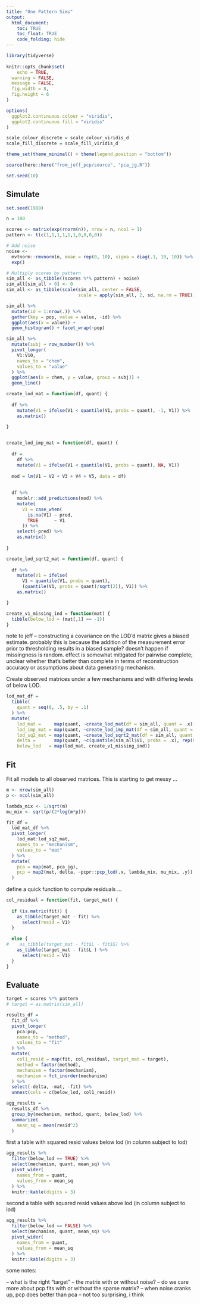 ```yaml
---
title: "One Pattern Sims"
output: 
  html_document:
    toc: TRUE
    toc_float: TRUE
    code_folding: hide
---
```


```r
library(tidyverse)
 
knitr::opts_chunk$set(
	echo = TRUE,
  warning = FALSE,
  message = FALSE,
  fig.width = 8,
  fig.height = 6
)

options(
  ggplot2.continuous.colour = "viridis",
  ggplot2.continuous.fill = "viridis"
)

scale_colour_discrete = scale_colour_viridis_d
scale_fill_discrete = scale_fill_viridis_d

theme_set(theme_minimal() + theme(legend.position = "bottom"))

source(here::here("from_jeff_pcp/source", "pca_jg.R"))

set.seed(10)
```

## Simulate

```r
set.seed(1988)

n = 100

scores <- matrix(exp(rnorm(n)), nrow = n, ncol = 1)
pattern <- t(c(1,1,1,1,1,1,0,0,0,0))

# Add noise
noise <- 
  mvtnorm::rmvnorm(n, mean = rep(0, 10), sigma = diag(.1, 10, 10)) %>% 
  exp()

# Multiply scores by pattern
sim_all <- as_tibble((scores %*% pattern) + noise)
sim_all[sim_all < 0] <- 0 
sim_all <- as_tibble(scale(sim_all, center = FALSE, 
                           scale = apply(sim_all, 2, sd, na.rm = TRUE))) # standardize do not center

sim_all %>%
  mutate(id = 1:nrow(.)) %>% 
  gather(key = pop, value = value, -id) %>% 
  ggplot(aes(x = value)) +
  geom_histogram() + facet_wrap(~pop)

sim_all %>% 
  mutate(subj = row_number()) %>% 
  pivot_longer(
    V1:V10,
    names_to = "chem",
    values_to = "value"
  ) %>% 
  ggplot(aes(x = chem, y = value, group = subj)) +
  geom_line()
```

```r
create_lod_mat = function(df, quant) {
  
  df %>%
    mutate(V1 = ifelse(V1 < quantile(V1, probs = quant), -1, V1)) %>% 
    as.matrix()
  
}


create_lod_imp_mat = function(df, quant) {
  
  df = 
    df %>%
    mutate(V1 = ifelse(V1 < quantile(V1, probs = quant), NA, V1))
  
  mod = lm(V1 ~ V2 + V3 + V4 + V5, data = df)
  
  
  df %>%
    modelr::add_predictions(mod) %>% 
    mutate(
      V1 = case_when(
        is.na(V1) ~ pred,
        TRUE      ~ V1
      )) %>% 
    select(-pred) %>% 
    as.matrix()
  
}

create_lod_sqrt2_mat = function(df, quant) {
  
  df %>%
    mutate(V1 = ifelse(
      V1 < quantile(V1, probs = quant), 
      (quantile(V1, probs = quant)/sqrt(2)), V1)) %>%
    as.matrix()

}

create_v1_missing_ind = function(mat) {
  tibble(below_lod = (mat[,1] == -1))
}
```

note to jeff -- constructing a covariance on the LOD'd matrix gives a biased estimate. probably this is because the addition of the measurement error prior to thresholding results in a biased sample? doesn't happen if missingness is random. effect is somewhat mitigated for pairwise complete; unclear whether that's better than complete in terms of reconstruction accuracy or assumptions about data generating mechanism. 

Create observed matrices under a few mechanisms and with differing levels of below LOD. 

```r
lod_mat_df = 
  tibble(
    quant = seq(0, .5, by = .1)
  ) %>% 
  mutate(
    lod_mat =     map(quant, ~create_lod_mat(df = sim_all, quant = .x)),
    lod_imp_mat = map(quant, ~create_lod_imp_mat(df = sim_all, quant = .x)),
    lod_sq2_mat = map(quant, ~create_lod_sqrt2_mat(df = sim_all, quant = .x)),
    delta =       map(quant, ~c(quantile(sim_all$V1, probs = .x), rep(0, times = 9))),
    below_lod   = map(lod_mat, create_v1_missing_ind))
```

## Fit

Fit all models to all observed matrices. This is starting to get messy ...

```r
m <- nrow(sim_all)
p <- ncol(sim_all)

lambda_mix <- 1/sqrt(m)
mu_mix <- sqrt(p/(2*log(m*p)))

fit_df = 
  lod_mat_df %>% 
  pivot_longer(
    lod_mat:lod_sq2_mat,
    names_to = "mechanism",
    values_to = "mat"
  ) %>% 
  mutate(
    pca = map(mat, pca_jg),
    pcp = map2(mat, delta, ~pcpr::pcp_lod(.x, lambda_mix, mu_mix, .y)),
  )
```

define a quick function to compute residuals ...

```r
col_residual = function(fit, target_mat) {
  
  if (is.matrix(fit)) {
    as_tibble(target_mat - fit) %>% 
      select(resid = V1)
  }
  
  else {
#    as_tibble(target_mat - fit$L - fit$S) %>% 
    as_tibble(target_mat - fit$L ) %>% 
      select(resid = V1)
  }
}
```

## Evaluate

```r
target = scores %*% pattern
# target = as.matrix(sim_all)

results_df = 
  fit_df %>% 
  pivot_longer(
    pca:pcp,
    names_to = "method",
    values_to = "fit"
  ) %>% 
  mutate(
    col1_resid = map(fit, col_residual, target_mat = target),
    method = factor(method),
    mechanism = factor(mechanism),
    mechanism = fct_inorder(mechanism)
  ) %>% 
  select(-delta, -mat, -fit) %>% 
  unnest(cols = c(below_lod, col1_resid))
```


```r
agg_results = 
  results_df %>% 
  group_by(mechanism, method, quant, below_lod) %>% 
  summarize(
    mean_sq = mean(resid^2)
  )
```

first a table with squared resid values below lod (in column subject to lod)

```r
agg_results %>% 
  filter(below_lod == TRUE) %>% 
  select(mechanism, quant, mean_sq) %>% 
  pivot_wider(
    names_from = quant,
    values_from = mean_sq
  ) %>% 
  knitr::kable(digits = 3)
```

second a table with squared resid values above lod (in column subject to lod)

```r
agg_results %>% 
  filter(below_lod == FALSE) %>% 
  select(mechanism, quant, mean_sq) %>% 
  pivot_wider(
    names_from = quant,
    values_from = mean_sq
  ) %>% 
  knitr::kable(digits = 3)
```

some notes:

-- what is the right "target" -- the matrix with or without noise?
-- do we care more about pcp fits with or without the sparse matrix? 
-- when noise cranks up, pcp does better than pca -- not too surprising, i think